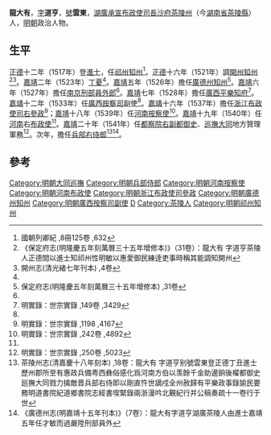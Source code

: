 {{明清人物信息框
| 姓名 = 龍大有
| 原名 =
| 圖片名稱 = 
| 圖片大小 = 220px
| 圖片說明 = 
| 最高職務 = 兵部右侍郎
| 國家 = 大明
| 爵位 =
| 籍貫 = [[湖廣承宣布政使司|湖廣承宣布政使司]][[長沙府|長沙府]][[茶陵州|茶陵州]]
| 族裔 = 
| 字號 = 字道亨，號雲東
| 室名 = 
| 諡號 = 
| 出生日期 = 生年不詳
| 出生地點 = 
| 逝世日期 = 卒年不詳
| 逝世地點 = 
| 墓葬 =
| 配偶 =
| 親屬 = 
| 出身 = 
*正德十二年丁丑科進士出身
| 經歷 = 
| 著作 =
}}

'''龍大有'''，[[表字|字]]'''道亨'''，[[號|號]]'''雲東'''，[[湖廣承宣布政使司|湖廣承宣布政使司]][[長沙府|長沙府]][[茶陵州|茶陵州]]（今[[湖南省|湖南省]][[茶陵縣|茶陵縣]]）人，[[明朝|明朝]]政治人物。

==生平==
[[正德_(明朝)|正德]]十二年（1517年）登[[進士|進士]]，任[[祁州|祁州]][[知州|知州]]<ref name="#1">國朝列卿紀 ,8冊125卷 ,632</ref>。[[正德_(明朝)|正德]]十六年（1521年）調[[開州|開州]][[知州|知州]]<ref>《保定府志(明隆慶五年刻萬曆三十五年增修本)》（31卷）：龍大有 字道亨茶陵人正德間以進士知祁州性明敏以惠愛御民練逹吏事時稱其能調知開州</ref><ref>開州志(清光緒七年刊本) ,4卷</ref>。[[嘉靖|嘉靖]]二年（1523年）[[丁憂|丁憂]]<ref name="#1"/>。[[嘉靖|嘉靖]]五年（1526年）擔任[[廣德州|廣德州]][[知州|知州]]<ref>保定府志(明隆慶五年刻萬曆三十五年增修本) ,31卷</ref>。[[嘉靖|嘉靖]]六年（1527年）擔任[[南京|南京]][[刑部|刑部]][[員外郎|員外郎]]<ref name="#1"/>。[[嘉靖|嘉靖]]七年（1528年）擔任[[廣西|廣西]][[平樂|平樂]][[知府|知府]]<ref name="#2">明實錄：世宗實錄 ,149卷 ,3429</ref>。[[嘉靖|嘉靖]]十二年（1533年）任[[廣西|廣西]][[按察司|按察司]]副使<ref name="#2"/>。[[嘉靖|嘉靖]]十六年（1537年）擔任[[浙江布政使司|浙江布政使司]][[右參政|右參政]]<ref>明實錄：世宗實錄 ,1198 ,4167</ref>；[[嘉靖|嘉靖]]十八年（1539年）任[[河南|河南]][[按察使|按察使]]<ref name="#3">明實錄：世宗實錄 ,242卷 ,4892</ref>。[[嘉靖|嘉靖]]十九年（1540年）任[[河南|河南]]右[[布政使|布政使]]<ref name="#3"/>。[[嘉靖|嘉靖]]二十年（1541年）任[[都察院|都察院]][[右副都御史|右副都御史]]、[[巡撫|巡撫]][[大同|大同]]地方贊理軍務<ref>明實錄：世宗實錄 ,250卷 ,5023</ref>。次年，擔任[[兵部右侍郎|兵部右侍郎]]<ref>茶陵州志(清嘉慶十八年刻本) ,18卷：龍大有 字道亨别號雲東登正德丁丑進士歷州郡所至有惠政兵備粤西彝俗感化爲河南方伯以羡餘千金助邊餉後櫂都御史廵撫大同戮力擒敵晋兵部右侍即以剛直忤世謫戍全州赦歸有平樂政事錄諭民要務明道書院紀道鄉書院志經書喫緊錄兩浙漫吟北覲紀行并公稿奏疏十一卷行于世</ref><ref>《廣德州志(明嘉靖十五年刊本)》（7卷）：龍大有字道亨湖廣茶陵人由進士嘉靖五年任才敏而過嚴陞刑部員外</ref>。

==參考==
{{reflist|2}}

{{start box}}
{{s-off}}
{{s-before|[[許儼|許儼]]}}
{{s-title|明朝廣德州知州|1526年－1528年}}
{{s-after|[[喬遷|喬遷]]}}
{{end box}}

{{正德十二年丁丑科殿試金榜}}
{{DEFAULTSORT:Long龍}}
[[Category:明朝大同巡撫|Category:明朝大同巡撫]]
[[Category:明朝兵部侍郎|Category:明朝兵部侍郎]]
[[Category:明朝河南按察使|Category:明朝河南按察使]]
[[Category:明朝河南布政使|Category:明朝河南布政使]]
[[Category:明朝浙江布政使司參政|Category:明朝浙江布政使司參政]]
[[Category:明朝廣德州知州|Category:明朝廣德州知州]]
[[Category:明朝廣西按察司副使|Category:明朝廣西按察司副使]]
[[Category:龍姓|D]]
[[Category:茶陵人|Category:茶陵人]]
[[Category:明朝祁州知州|Category:明朝祁州知州]]